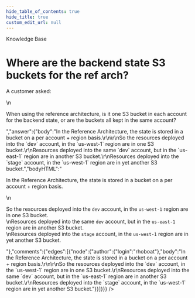```yaml
---
hide_table_of_contents: true
hide_title: true
custom_edit_url: null
---
```



<CenterLayout>
<span class="title">Knowledge Base</span>
<h1>Where are the backend state S3 buckets for the ref arch?</h1>
<GitHub json={{"id":"D_kwDOF8slf84AN7zA","number":42,"author":{"login":"rhoboat"},"title":"Where are the backend state S3 buckets for the ref arch?","body":"A customer asked:\r\n\r\nWhen using the reference architecture, is it one S3 bucket in each account for the backend state, or are the buckets all kept in the same account?\r\n","bodyHTML":"<p dir=\"auto\">A customer asked:</p>\n<p dir=\"auto\">When using the reference architecture, is it one S3 bucket in each account for the backend state, or are the buckets all kept in the same account?</p>","answer":{"body":"In the Reference Architecture, the state is stored in a bucket on a per account + region basis.\r\n\r\nSo the resources deployed into the `dev` account, in the `us-west-1` region are in one S3 bucket.\r\nResources deployed into the same `dev` account, but in the `us-east-1` region are in another S3 bucket.\r\nResources deployed into the `stage` account, in the `us-west-1` region are in yet another S3 bucket.","bodyHTML":"<p dir=\"auto\">In the Reference Architecture, the state is stored in a bucket on a per account + region basis.</p>\n<p dir=\"auto\">So the resources deployed into the <code class=\"notranslate\">dev</code> account, in the <code class=\"notranslate\">us-west-1</code> region are in one S3 bucket.<br>\nResources deployed into the same <code class=\"notranslate\">dev</code> account, but in the <code class=\"notranslate\">us-east-1</code> region are in another S3 bucket.<br>\nResources deployed into the <code class=\"notranslate\">stage</code> account, in the <code class=\"notranslate\">us-west-1</code> region are in yet another S3 bucket.</p>"},"comments":{"edges":[{"node":{"author":{"login":"rhoboat"},"body":"In the Reference Architecture, the state is stored in a bucket on a per account + region basis.\r\n\r\nSo the resources deployed into the `dev` account, in the `us-west-1` region are in one S3 bucket.\r\nResources deployed into the same `dev` account, but in the `us-east-1` region are in another S3 bucket.\r\nResources deployed into the `stage` account, in the `us-west-1` region are in yet another S3 bucket."}}]}}} />

</CenterLayout>
  

<!-- ##DOCS-SOURCER-START
{
  "sourcePlugin": "github-discussions",
  "hash": "cc5753cff6052fbeeba606b0d5266dd5"
}
##DOCS-SOURCER-END -->
